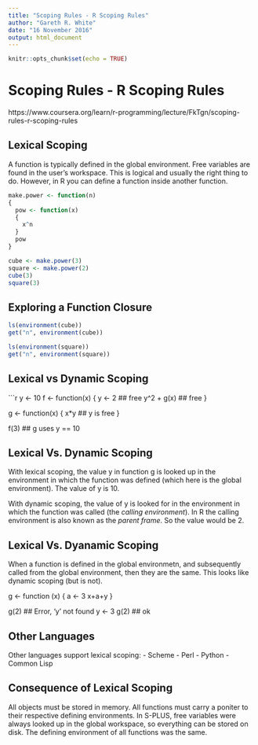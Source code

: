 ```yaml
---
title: "Scoping Rules - R Scoping Rules"
author: "Gareth R. White"
date: "16 November 2016"
output: html_document
---
```


```r
knitr::opts_chunk$set(echo = TRUE)
```

# Scoping Rules - R Scoping Rules
https://www.coursera.org/learn/r-programming/lecture/FkTgn/scoping-rules-r-scoping-rules

## Lexical Scoping
A function is typically defined in the global environment. Free variables are found in the user's workspace.
This is logical and usually the right thing to do.
However, in R you can define a function inside another function.

```r
make.power <- function(n)
{
  pow <- function(x)
  {
    x^n
  }
  pow
}
```

```r
cube <- make.power(3)
square <- make.power(2)
cube(3)
square(3)
```

## Exploring a Function Closure

```r
ls(environment(cube))
get("n", environment(cube))

ls(environment(square))
get("n", environment(square))
```

## Lexical vs Dynamic Scoping
```r
y <- 10
f <- function(x)
{
  y <- 2 ## free
  y^2 + g(x) ## free
}

g <- function(x)
{
  x*y ## y is free
}

f(3) ## g uses y == 10

## Lexical Vs. Dynamic Scoping
With lexical scoping, the value y in function g is looked up in the environment in which the function was defined (which here is the global environment).
The value of y is 10.

With dynamic scoping, the value of y is looked for in the environment in which the function was called (the _calling environment_).
In R the calling environment is also known as the _parent frame_.
So the value would be 2.

## Lexical Vs. Dyanamic Scoping
When a function is defined in the global environmetn, and subsequently called from the global environment, then they are the same.
This looks like dynamic scoping (but is not).

g <- function (x)
{
  a <- 3
  x+a+y
}

g(2) ## Error, 'y' not found
y <- 3
g(2) ## ok


## Other Languages
Other languages support lexical scoping:
- Scheme
- Perl
- Python
- Common Lisp

## Consequence of Lexical Scoping
All objects must be stored in memory.
All functions must carry a poniter to their respective defining environments.
In S-PLUS, free variables were always looked up in the global workspace, so everything can be stored on disk. The defining environment of all functions was the same.

